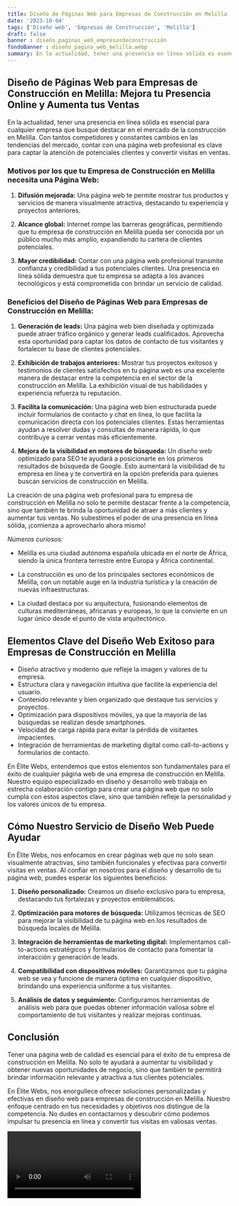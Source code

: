 ```yaml
---
title: Diseño de Páginas Web para Empresas de Construcción en Melilla
date: '2023-10-04'
tags: ['Diseño web', 'Empresas de Construcción', 'Melilla']
draft: false
banner : diseño_paginas_web_empresasdeconstrucción
fondoBanner : diseño_pagina_web_melilla.webp
summary: En la actualidad, tener una presencia en línea sólida es esencial para cualquier empresa que busque destacar en el mercado de la construcción en Melilla. Con tantos competidores y constantes cambios en las tendencias del mercado, contar con una página web profesional es clave para captar la atención de potenciales clientes y convertir visitas en ventas.
---
```


## **Diseño de Páginas Web para Empresas de Construcción en Melilla: Mejora tu Presencia Online y Aumenta tus Ventas**

En la actualidad, tener una presencia en línea sólida es esencial para cualquier empresa que busque destacar en el mercado de la construcción en Melilla. Con tantos competidores y constantes cambios en las tendencias del mercado, contar con una página web profesional es clave para captar la atención de potenciales clientes y convertir visitas en ventas.

### **Motivos por los que tu Empresa de Construcción en Melilla necesita una Página Web:**

1. **Difusión mejorada:** Una página web te permite mostrar tus productos y servicios de manera visualmente atractiva, destacando tu experiencia y proyectos anteriores.

2. **Alcance global:** Internet rompe las barreras geográficas, permitiendo que tu empresa de construcción en Melilla pueda ser conocida por un público mucho más amplio, expandiendo tu cartera de clientes potenciales.

3. **Mayor credibilidad:** Contar con una página web profesional transmite confianza y credibilidad a tus potenciales clientes. Una presencia en línea sólida demuestra que tu empresa se adapta a los avances tecnológicos y está comprometida con brindar un servicio de calidad.

### **Beneficios del Diseño de Páginas Web para Empresas de Construcción en Melilla:**

1. **Generación de leads:** Una página web bien diseñada y optimizada puede atraer tráfico orgánico y generar leads cualificados. Aprovecha esta oportunidad para captar los datos de contacto de tus visitantes y fortalecer tu base de clientes potenciales.

2. **Exhibición de trabajos anteriores:** Mostrar tus proyectos exitosos y testimonios de clientes satisfechos en tu página web es una excelente manera de destacar entre la competencia en el sector de la construcción en Melilla. La exhibición visual de tus habilidades y experiencia refuerza tu reputación.

3. **Facilita la comunicación:** Una página web bien estructurada puede incluir formularios de contacto y chat en línea, lo que facilita la comunicación directa con los potenciales clientes. Estas herramientas ayudan a resolver dudas y consultas de manera rápida, lo que contribuye a cerrar ventas más eficientemente.

4. **Mejora de la visibilidad en motores de búsqueda:** Un diseño web optimizado para SEO te ayudará a posicionarte en los primeros resultados de búsqueda de Google. Esto aumentará la visibilidad de tu empresa en línea y te convertirá en la opción preferida para quienes buscan servicios de construcción en Melilla.

La creación de una página web profesional para tu empresa de construcción en Melilla no solo te permite destacar frente a la competencia, sino que también te brinda la oportunidad de atraer a más clientes y aumentar tus ventas. No subestimes el poder de una presencia en línea sólida, ¡comienza a aprovecharlo ahora mismo!

*Números curiosos:*

- Melilla es una ciudad autónoma española ubicada en el norte de África, siendo la única frontera terrestre entre Europa y África continental.

- La construcción es uno de los principales sectores económicos de Melilla, con un notable auge en la industria turística y la creación de nuevas infraestructuras.

- La ciudad destaca por su arquitectura, fusionando elementos de culturas mediterráneas, africanas y europeas, lo que la convierte en un lugar único desde el punto de vista arquitectónico.

<GifSeo />

<Cta />

## Elementos Clave del Diseño Web Exitoso para Empresas de Construcción en Melilla

- Diseño atractivo y moderno que refleje la imagen y valores de tu empresa.
- Estructura clara y navegación intuitiva que facilite la experiencia del usuario.
- Contenido relevante y bien organizado que destaque tus servicios y proyectos.
- Optimización para dispositivos móviles, ya que la mayoría de las búsquedas se realizan desde smartphones.
- Velocidad de carga rápida para evitar la pérdida de visitantes impacientes.
- Integración de herramientas de marketing digital como call-to-actions y formularios de contacto.

En Élite Webs, entendemos que estos elementos son fundamentales para el éxito de cualquier página web de una empresa de construcción en Melilla. Nuestro equipo especializado en diseño y desarrollo web trabaja en estrecha colaboración contigo para crear una página web que no solo cumpla con estos aspectos clave, sino que también refleje la personalidad y los valores únicos de tu empresa.

## Cómo Nuestro Servicio de Diseño Web Puede Ayudar

En Élite Webs, nos enfocamos en crear páginas web que no solo sean visualmente atractivas, sino también funcionales y efectivas para convertir visitas en ventas. Al confiar en nosotros para el diseño y desarrollo de tu página web, puedes esperar los siguientes beneficios:

1. **Diseño personalizado:** Creamos un diseño exclusivo para tu empresa, destacando tus fortalezas y proyectos emblemáticos.

2. **Optimización para motores de búsqueda:** Utilizamos técnicas de SEO para mejorar la visibilidad de tu página web en los resultados de búsqueda locales de Melilla.

3. **Integración de herramientas de marketing digital:** Implementamos call-to-actions estratégicos y formularios de contacto para fomentar la interacción y generación de leads.

4. **Compatibilidad con dispositivos móviles:** Garantizamos que tu página web se vea y funcione de manera óptima en cualquier dispositivo, brindando una experiencia uniforme a tus visitantes.

5. **Análisis de datos y seguimiento:** Configuramos herramientas de análisis web para que puedas obtener información valiosa sobre el comportamiento de tus visitantes y realizar mejoras continuas.

## Conclusión

Tener una página web de calidad es esencial para el éxito de tu empresa de construcción en Melilla. No solo te ayudará a aumentar tu visibilidad y obtener nuevas oportunidades de negocio, sino que también te permitirá brindar información relevante y atractiva a tus clientes potenciales.

En Élite Webs, nos enorgullece ofrecer soluciones personalizadas y efectivas en diseño web para empresas de construcción en Melilla. Nuestro enfoque centrado en tus necesidades y objetivos nos distingue de la competencia. No dudes en contactarnos y descubrir cómo podemos impulsar tu presencia en línea y convertir tus visitas en valiosas ventas.

<Video />

<CtaBot job='Empresas de Construcción' city='Melilla'/>

<Gmaps query='Melilla+españa+maps' />